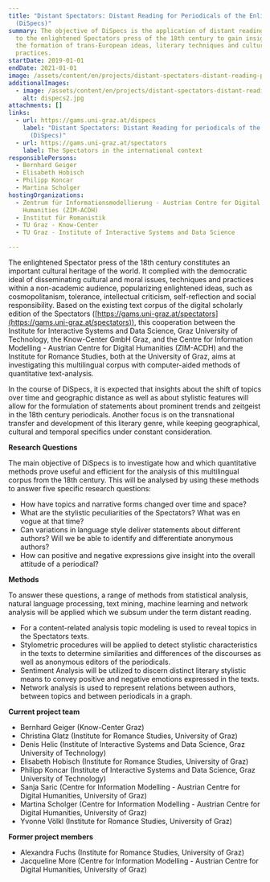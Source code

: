 ```yaml
---
title: "Distant Spectators: Distant Reading for Periodicals of the Enlightenment
  (DiSpecs)"
summary: The objective of DiSpecs is the application of distant reading methods
  to the enlightened Spectators press of the 18th century to gain insight into
  the formation of trans-European ideas, literary techniques and cultural
  practices.
startDate: 2019-01-01
endDate: 2021-01-01
image: /assets/content/en/projects/distant-spectators-distant-reading-periodicals-enlightenment-dispecs/dispecs1.jpg
additionalImages:
  - image: /assets/content/en/projects/distant-spectators-distant-reading-periodicals-enlightenment-dispecs/additionalImages/dispecs2.jpg
    alt: dispecs2.jpg
attachments: []
links:
  - url: https://gams.uni-graz.at/dispecs
    label: "Distant Spectators: Distant Reading for periodicals of the Enlightenment
      (DiSpecs)"
  - url: https://gams.uni-graz.at/spectators
    label: The Spectators in the international context
responsiblePersons:
  - Bernhard Geiger
  - Elisabeth Hobisch
  - Philipp Koncar
  - Martina Scholger
hostingOrganizations:
  - Zentrum für Informationsmodellierung - Austrian Centre for Digital
    Humanities (ZIM-ACDH)
  - Institut für Romanistik
  - TU Graz - Know-Center
  - TU Graz - Institute of Interactive Systems and Data Science

---
```

The enlightened Spectator press of the 18th century constitutes an important cultural heritage of the world. It complied with the democratic ideal of disseminating cultural and moral issues, techniques and practices within a non-academic audience, popularizing enlightened ideas, such as cosmopolitanism, tolerance, intellectual criticism, self-reflection and social responsibility. Based on the existing text corpus of the digital scholarly edition of the Spectators ([https://gams.uni-graz.at/spectators](https://gams.uni-graz.at/spectators)), this cooperation between the Institute for Interactive Systems and Data Science, Graz University of Technology, the Know-Center GmbH Graz, and the Centre for Information Modelling - Austrian Centre for Digital Humanities (ZIM-ACDH) and the Institute for Romance Studies, both at the University of Graz, aims at investigating this multilingual corpus with computer-aided methods of quantitative text-analysis.

In the course of DiSpecs, it is expected that insights about the shift of topics over time and geographic distance as well as about stylistic features will allow for the formulation of statements about prominent trends and zeitgeist in the 18th century periodicals. Another focus is on the transnational transfer and development of this literary genre, while keeping geographical, cultural and temporal specifics under constant consideration.

**Research Questions**

The main objective of DiSpecs is to investigate how and which quantitative methods prove useful and efficient for the analysis of this multilingual corpus from the 18th century. This will be analysed by using these methods to answer five specific research questions:

*   How have topics and narrative forms changed over time and space?
*   What are the stylistic peculiarities of the Spectators? What was en vogue at that time?
*   Can variations in language style deliver statements about different authors? Will we be able to identify and differentiate anonymous authors?
*   How can positive and negative expressions give insight into the overall attitude of a periodical?

**Methods**

To answer these questions, a range of methods from statistical analysis, natural language processing, text mining, machine learning and network analysis will be applied which we subsum under the term distant reading.

*   For a content-related analysis topic modeling is used to reveal topics in the Spectators texts.
*   Stylometric procedures will be applied to detect stylistic characteristics in the texts to determine similarities and differences of the discourses as well as anonymous editors of the periodicals.
*   Sentiment Analysis will be utilized to discern distinct literary stylistic means to convey positive and negative emotions expressed in the texts.
*   Network analysis is used to represent relations between authors, between topics and between periodicals in a graph.

**Current project team**

*   Bernhard Geiger (Know-Center Graz)
*   Christina Glatz (Institute for Romance Studies, University of Graz)
*   Denis Helic (Institute of Interactive Systems and Data Science, Graz University of Technology)
*   Elisabeth Hobisch (Institute for Romance Studies, University of Graz)
*   Philipp Koncar (Institute of Interactive Systems and Data Science, Graz University of Technology)
*   Sanja Saric (Centre for Information Modelling - Austrian Centre for Digital Humanities, University of Graz)
*   Martina Scholger (Centre for Information Modelling - Austrian Centre for Digital Humanities, University of Graz)
*   Yvonne Völkl (Institute for Romance Studies, University of Graz)

**Former project members**

*   Alexandra Fuchs (Institute for Romance Studies, University of Graz)
*   Jacqueline More (Centre for Information Modelling - Austrian Centre for Digital Humanities, University of Graz)